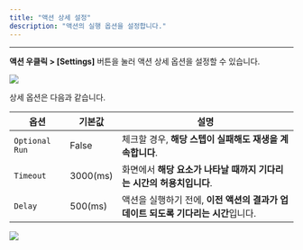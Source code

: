 ```yaml
---
title: "액션 상세 설정"
description: "액션의 실행 옵션을 설정합니다."
---
```


---

**액션 우클릭 > \[Settings\]** 버튼을 눌러 액션 상세 옵션을 설정할 수 있습니다.

<img src="/assets/write/action-settings/action-settings.png" />

상세 옵션은 다음과 같습니다.

| 옵션           | 기본값   | 설명                                                                              |
| -------------- | -------- | --------------------------------------------------------------------------------- |
| `Optional Run` | False    | 체크할 경우, **해당 스텝이 실패해도 재생을 계속합니다**.                          |
| `Timeout`      | 3000(ms) | 화면에서 **해당 요소가 나타날 때까지 기다리는 시간의 허용치입니다**.              |
| `Delay`        | 500(ms)  | 액션을 실행하기 전에, **이전 액션의 결과가 업데이트 되도록 기다리는 시간**입니다. |

<img src="/assets/write/action-settings/action-settings-panel.png" />
